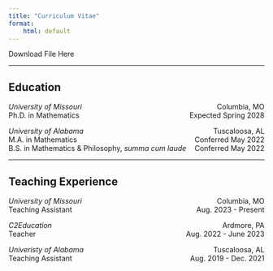 ```yaml
---
title: "Curriculum Vitae"
format:
    html: default
---
```

Download File Here

---

## Education
<p style="text-align:left;">
     *University of Missouri*
    <span style="float:right;">
        Columbia, MO
    </span> <br>
    <space style="text-align:left;">
    Ph.D. in Mathematics
    <span style="float:right;">
        Expected Spring 2028
    </span>
</p> 
<p style="text-align:left;">
    *University of Alabama*
    <span style="float:right;">
        Tuscaloosa, AL 
    </span> <br>
    <space style="text-align:left;">
    M.A. in Mathematics
    <span style="float:right;">
        Conferred May 2022 <br>
    </span>
    <space style="text-align:left;">
    <br> B.S. in Mathematics & Philosophy, *summa cum laude*
    <span style="float:right;">
        Conferred May 2022 <br>
    </span>
</p> 
<!--
<p style="text-align:left;">
    *Univeristy of Alabama*
    <span style="float:right;">
        Tuscaloosa, AL
    </span> <br>
    <space style="text-align:left;">
    B.S. in Mathematics & Philosophy
    <span style="float:right;">
        Conferred May 2022
    </span>
</p> 
-->
---

## Teaching Experience

<p style="text-align:left;">
    *University of Missouri*
    <span style="float:right;">
        Columbia, MO
    </span> <br>
    <space style="text-align:left;">
    Teaching Assistant
    <span style="float:right;">
        Aug. 2023 - Present
    </span>
</p> 

<p style="text-align:left;">
    *C2Education*
    <span style="float:right;">
        Ardmore, PA
    </span> <br>
    <space style="text-align:left;">
    Teacher
    <span style="float:right;">
        Aug. 2022 - June 2023
    </span>
</p> 

<p style="text-align:left;">
    *Univeristy of Alabama*
    <span style="float:right;">
        Tuscaloosa, AL
    </span> <br>
    <space style="text-align:left;">
    Teaching Assistant
    <span style="float:right;">
        Aug. 2019 - Dec. 2021
    </span>
</p> 